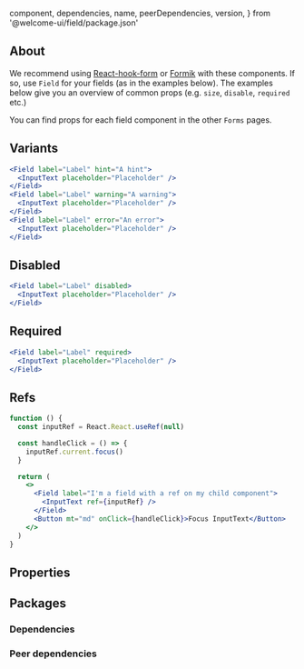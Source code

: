 
  component,
  dependencies,
  name,
  peerDependencies,
  version,
} from '@welcome-ui/field/package.json'

<Showcase version={version} name={name} component={component} />

## About

We recommend using [React-hook-form](https://react-hook-form.com/) or [Formik](https://github.com/jaredpalmer/formik) with these components. If so, use `Field` for your fields (as in the examples below). The examples below give you an overview of common props (e.g. `size`, `disable`, `required` etc.)

You can find props for each field component in the other `Forms` pages.

## Variants

```jsx
<Field label="Label" hint="A hint">
  <InputText placeholder="Placeholder" />
</Field>
<Field label="Label" warning="A warning">
  <InputText placeholder="Placeholder" />
</Field>
<Field label="Label" error="An error">
  <InputText placeholder="Placeholder" />
</Field>
```

## Disabled

```jsx
<Field label="Label" disabled>
  <InputText placeholder="Placeholder" />
</Field>
```

## Required

```jsx
<Field label="Label" required>
  <InputText placeholder="Placeholder" />
</Field>
```

## Refs

```jsx
function () {
  const inputRef = React.React.useRef(null)

  const handleClick = () => {
    inputRef.current.focus()
  }

  return (
    <>
      <Field label="I'm a field with a ref on my child component">
        <InputText ref={inputRef} />
      </Field>
      <Button mt="md" onClick={handleClick}>Focus InputText</Button>
    </>
  )
}
```

## Properties

<Props propTypes={props.propTypes.Field} />

## Packages

### Dependencies

<Dependencies dependencies={dependencies} />

### Peer dependencies

<Dependencies dependencies={peerDependencies} />

<Pagination />
